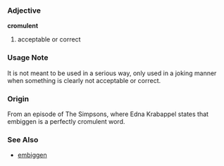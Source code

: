 ===Adjective===
'''cromulent'''

#acceptable or correct

===Usage Note===
It is not meant to be used in a serious way, only used in a joking manner when something is clearly not acceptable or correct.

===Origin===

From an episode of The Simpsons, where Edna Krabappel states that embiggen is a perfectly cromulent word.

===See Also===
*[[embiggen]]